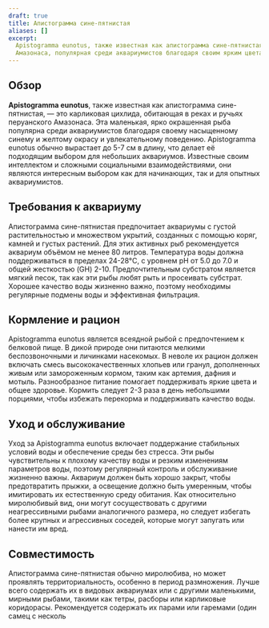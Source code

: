 ```yaml
---
draft: true
title: Апистограмма сине-пятнистая
aliases: []
excerpt:
  Apistogramma eunotus, также известная как апистограмма сине-пятнистая, это маленькая, красочная цихлида из перуанского
  Амазонаса, популярная среди аквариумистов благодаря своим ярким цветам и интересному поведению.
---
```


## Обзор

**Apistogramma eunotus**, также известная как апистограмма сине-пятнистая, — это карликовая цихлида, обитающая в реках и
ручьях перуанского Амазонаса. Эта маленькая, ярко окрашенная рыба популярна среди аквариумистов благодаря своему
насыщенному синему и желтому окрасу и увлекательному поведению. Apistogramma eunotus обычно вырастает до 5-7 см в длину,
что делает её подходящим выбором для небольших аквариумов. Известные своим интеллектом и сложными социальными
взаимодействиями, они являются интересным выбором как для начинающих, так и для опытных аквариумистов.

## Требования к аквариуму

Апистограмма сине-пятнистая предпочитает аквариумы с густой растительностью и множеством укрытий, созданных с помощью
коряг, камней и густых растений. Для этих активных рыб рекомендуется аквариум объёмом не менее 80 литров. Температура
воды должна поддерживаться в пределах 24-28°C, с уровнем pH от 5.0 до 7.0 и общей жесткостью (GH) 2-10. Предпочтительным
субстратом является мягкий песок, так как эти рыбы любят рыть и просеивать субстрат. Хорошее качество воды жизненно
важно, поэтому необходимы регулярные подмены воды и эффективная фильтрация.

## Кормление и рацион

Apistogramma eunotus является всеядной рыбой с предпочтением к белковой пище. В дикой природе они питаются мелкими
беспозвоночными и личинками насекомых. В неволе их рацион должен включать смесь высококачественных хлопьев или гранул,
дополненных живым или замороженным кормом, таким как артемия, дафния и мотыль. Разнообразное питание помогает
поддерживать яркие цвета и общее здоровье. Кормить следует 2-3 раза в день небольшими порциями, чтобы избежать перекорма
и поддерживать качество воды.

## Уход и обслуживание

Уход за Apistogramma eunotus включает поддержание стабильных условий воды и обеспечение среды без стресса. Эти рыбы
чувствительны к плохому качеству воды и резким изменениям параметров воды, поэтому регулярный контроль и обслуживание
жизненно важны. Аквариум должен быть хорошо закрыт, чтобы предотвратить прыжки, а освещение должно быть умеренным, чтобы
имитировать их естественную среду обитания. Как относительно миролюбивый вид, они могут сосуществовать с другими
неагрессивными рыбами аналогичного размера, но следует избегать более крупных и агрессивных соседей, которые могут
запугать или нанести им вред.

## Совместимость

Апистограмма сине-пятнистая обычно миролюбива, но может проявлять территориальность, особенно в период размножения.
Лучше всего содержать их в видовых аквариумах или с другими маленькими, мирными рыбами, такими как тетры, расборы или
карликовые коридорасы. Рекомендуется содержать их парами или гаремами (один самец с несколь
